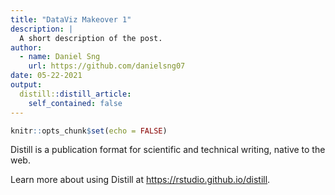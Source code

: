 ```yaml
---
title: "DataViz Makeover 1"
description: |
  A short description of the post.
author:
  - name: Daniel Sng
    url: https://github.com/danielsng07
date: 05-22-2021
output:
  distill::distill_article:
    self_contained: false
---
```



```r
knitr::opts_chunk$set(echo = FALSE)
```

Distill is a publication format for scientific and technical writing, native to the web.

Learn more about using Distill at <https://rstudio.github.io/distill>.


